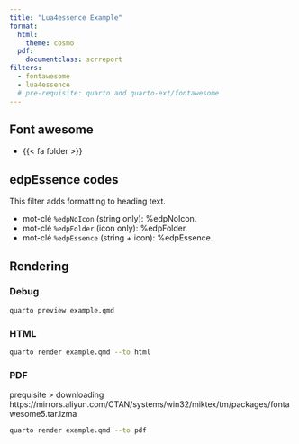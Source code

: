 ```yaml
---
title: "Lua4essence Example"
format:
  html:
    theme: cosmo
  pdf:
    documentclass: scrreport
filters:
  - fontawesome
  - lua4essence
  # pre-requisite: quarto add quarto-ext/fontawesome
---
```


## Font awesome

- {{< fa folder >}}

## edpEssence codes

This filter adds formatting to heading text.

- mot-clé ```%edpNoIcon``` (string only): %edpNoIcon.
- mot-clé ```%edpFolder``` (icon only): %edpFolder.
- mot-clé ```%edpEssence``` (string + icon): %edpEssence.


## Rendering

### Debug
```bash
quarto preview example.qmd
```

### HTML
```bash
quarto render example.qmd --to html
```

### PDF
::: {.callout-warning}
prequisite
> downloading https://mirrors.aliyun.com/CTAN/systems/win32/miktex/tm/packages/fontawesome5.tar.lzma
:::


```bash
quarto render example.qmd --to pdf
```
